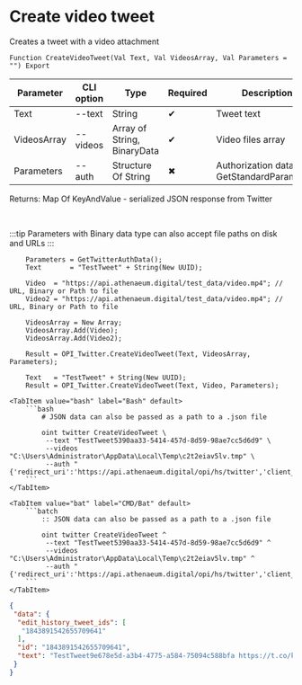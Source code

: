 ﻿---
sidebar_position: 5
---


# Create video tweet
 Creates a tweet with a video attachment



`Function CreateVideoTweet(Val Text, Val VideosArray, Val Parameters = "") Export`

  | Parameter | CLI option | Type | Required | Description |
  |-|-|-|-|-|
  | Text | --text | String | &#x2714; | Tweet text |
  | VideosArray | --videos | Array of String, BinaryData | &#x2714; | Video files array |
  | Parameters | --auth | Structure Of String | &#x2716; | Authorization data. See GetStandardParameters |

  
  Returns:  Map Of KeyAndValue - serialized JSON response from Twitter

<br/>

:::tip
Parameters with Binary data type can also accept file paths on disk and URLs
:::
<br/>


```bsl title="1C:Enterprise/OneScript code example"
    Parameters = GetTwitterAuthData();
    Text       = "TestTweet" + String(New UUID);

    Video  = "https://api.athenaeum.digital/test_data/video.mp4"; // URL, Binary or Path to file
    Video2 = "https://api.athenaeum.digital/test_data/video.mp4"; // URL, Binary or Path to file

    VideosArray = New Array;
    VideosArray.Add(Video);
    VideosArray.Add(Video2);

    Result = OPI_Twitter.CreateVideoTweet(Text, VideosArray, Parameters);

    Text   = "TestTweet" + String(New UUID);
    Result = OPI_Twitter.CreateVideoTweet(Text, Video, Parameters);
```
 

 <Tabs>
  
    <TabItem value="bash" label="Bash" default>
        ```bash
            # JSON data can also be passed as a path to a .json file
            
            oint twitter CreateVideoTweet \
             --text "TestTweet5390aa33-5414-457d-8d59-98ae7cc5d6d9" \
             --videos "C:\Users\Administrator\AppData\Local\Temp\c2t2eiav5lv.tmp" \
             --auth "{'redirect_uri':'https://api.athenaeum.digital/opi/hs/twitter','client_id':'***','client_secret':'***','access_token':'***','refresh_token':'***','oauth_token':'***','oauth_token_secret':'***','oauth_consumer_key':'***','oauth_consumer_secret':'***'}"
        ```
    </TabItem>
  
    <TabItem value="bat" label="CMD/Bat" default>
        ```batch
            :: JSON data can also be passed as a path to a .json file
            
            oint twitter CreateVideoTweet ^
             --text "TestTweet5390aa33-5414-457d-8d59-98ae7cc5d6d9" ^
             --videos "C:\Users\Administrator\AppData\Local\Temp\c2t2eiav5lv.tmp" ^
             --auth "{'redirect_uri':'https://api.athenaeum.digital/opi/hs/twitter','client_id':'***','client_secret':'***','access_token':'***','refresh_token':'***','oauth_token':'***','oauth_token_secret':'***','oauth_consumer_key':'***','oauth_consumer_secret':'***'}"
        ```
    </TabItem>
</Tabs>


```json title="Result"
{
 "data": {
  "edit_history_tweet_ids": [
   "1843891542655709641"
  ],
  "id": "1843891542655709641",
  "text": "TestTweet9e678e5d-a3b4-4775-a584-75094c588bfa https://t.co/kYlj98ZsLS"
 }
}
```
